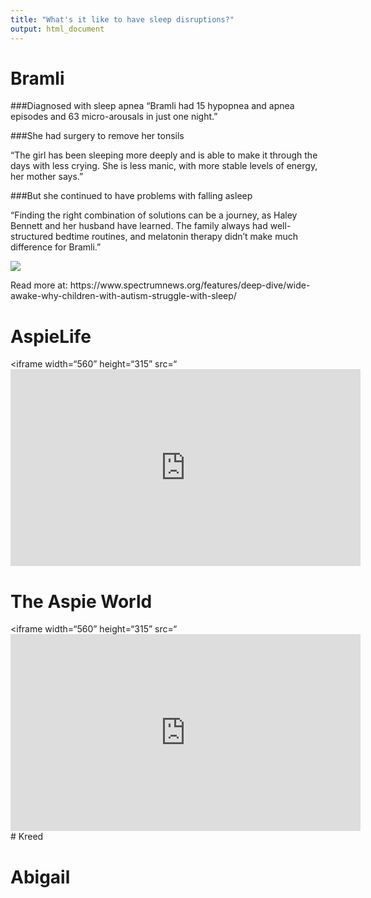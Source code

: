 ```yaml
---
title: "What's it like to have sleep disruptions?"
output: html_document
---
```


# Bramli

###Diagnosed with sleep apnea 
“Bramli had 15 hypopnea and apnea episodes and 63 micro-arousals in just one night.” 

###She had surgery to remove her tonsils 

“The girl has been sleeping more deeply and is able to make it through the days with less crying. She is less manic, with more stable levels of energy, her mother says.” 

###But she continued to have problems with falling asleep

“Finding the right combination of solutions can be a journey, as Haley Bennett and her husband have learned. The family always had well-structured bedtime routines, and melatonin therapy didn’t make much difference for Bramli.”

![](C:\Users\mhorger\Documents\GitHub\Sleep&ASD\Bramli.png)

Read more at: https://www.spectrumnews.org/features/deep-dive/wide-awake-why-children-with-autism-struggle-with-sleep/


# AspieLife

<iframe width="560" height="315" src="<iframe width="560" height="315" src="https://youtu.be/yqMu26QS8O4" frameborder="0" allowfullscreen></iframe>

# The Aspie World
<iframe width="560" height="315" src="<iframe width="560" height="315" src="https://youtu.be/nJ-N2aODtAo" frameborder="0" allowfullscreen></iframe>
# Kreed

# Abigail

